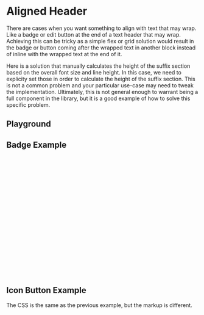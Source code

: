 
<Meta of={AlignedHeaderStories} />

# Aligned Header

There are cases when you want something to align with text that may wrap. Like a badge or edit button at the end of a text header that may wrap.
Achieving this can be tricky as a simple flex or grid solution would result in the badge or button coming after the wrapped text in another block instead of inline with the wrapped text at the end of it.

Here is a solution that manually calculates the height of the suffix section based on the overall font size and line height. In this case, we need to explicity set those in order to calculate the height of the suffix section.
This is not a common problem and your particular use-case may need to tweak the implementation. Ultimately, this is not general enough to warrant being a full component in the library, but it is a good example of how to solve this specific problem.

## Playground

<Canvas of={AlignedHeaderStories.Badge} />
<Controls of={AlignedHeaderStories.Badge} />

## Badge Example

```css
// Badge Example
%aligned-header {
  // Public API (allowed to be overridden)
  --_op-line-height: var(--op-line-height-base);
  --_op-font-size: var(--op-font-4x-large);

  font-size: var(--_op-font-size);
  font-weight: var(--op-font-weight-semi-bold);
  line-height: var(--_op-line-height);

  .aligned-header__suffix {
    display: inline-flex;
    height: calc(var(--_op-line-height) * var(--_op-font-size));
    align-items: center;
    vertical-align: top;
  }
}

.aligned-header {
  @extend %aligned-header;
}
```

<Canvas of={AlignedHeaderStories.Badge} />

## Icon Button Example

The CSS is the same as the previous example, but the markup is different.

<Canvas of={AlignedHeaderStories.IconButton} />
